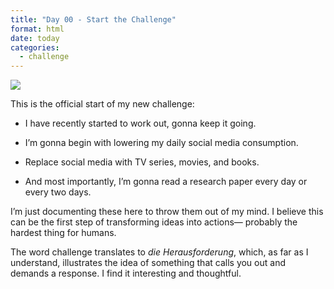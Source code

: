 ```yaml
---
title: "Day 00 - Start the Challenge"
format: html
date: today
categories:
  - challenge
---
```


![](../images/challenge.png)

This is the official start of my new challenge:

-   I have recently started to work out, gonna keep it going.

-   I'm gonna begin with lowering my daily social media consumption.

-   Replace social media with TV series, movies, and books.

-   And most importantly, I'm gonna read a research paper every day or every two days.

I'm just documenting these here to throw them out of my mind. I believe this can be the first step of transforming ideas into actions— probably the hardest thing for humans.

The word challenge translates to *die Herausforderung*, which, as far as I understand, illustrates the idea of something that calls you out and demands a response. I find it interesting and thoughtful.
